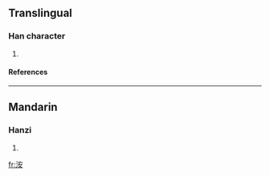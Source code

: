 ==Translingual==
===Han character===
{{Han char|rn=85|rad=水|as=06|sn=9|four=3314<sub>4</sub>|canj=水十女 (EJV)}}
# {{defn|Han|sort=水06}}
====References====
{{Han ref|kx=0620.170|dkj=17385|dj=1016.060|hdz=31616.070|uh=6D1D|ud=27933|bh=CF7D|bd=53117}}

----
==Mandarin==
===Hanzi===
{{cmn-hanzi|pin=[[àn]] (an4)|wg=an<sup>4</sup>}}
# {{defn|Mandarin}}

[[fr:洝]]
